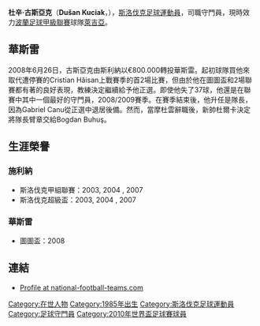 {{noteta
|G1=football
|G2=EPL
|G3=uefa
|T=zh-hans:杜桑·库西亚克; zh-hk:杜辛·古斯亞克
|1=zh-hans:杜桑; zh-hk:杜辛
|2=zh-hans:库西亚克; zh-hk:古斯亞克
}}
{{Infobox football biography
 | name                = 杜辛·古斯亞克<br />Dušan Kuciak
 | image                = Legia tren (4).jpg
 | image_size = 200
 | fullname             = Dušan Kuciak<ref>{{cite web
 |title       = In profile: Dusan Kuciak
 |url         = http://www.sellsgoalkeeperproducts.com/news/in-profile-dusan-kuciak
 |publisher   = Sells Goalkeeper Products
 |accessdate  = 10 July 2014
 |deadurl     = yes
 |archiveurl  = https://web.archive.org/web/20140714225143/http://www.sellsgoalkeeperproducts.com/news/in-profile-dusan-kuciak
 |archivedate = 2014年7月14日
}}</ref>
 | height               = {{Height|m=1.94|precision=0}}
 | birth_date          = {{Birth date and age|df=y|1985|5|21}}
| birth_place = [[捷克斯洛伐克|捷克斯洛伐克]][[日利納|日利納]]
|            position = 守門員
|         currentclub = [[格但斯克萊吉亞足球俱樂部|萊吉亞]]
|          clubnumber = 1
 | youthyears1          = | youthclubs1 = [[日利納足球俱樂部|日利納]]
 | years1               = 2001–2002| clubs1 = [[特倫欽足球俱樂部|特倫欽]]                   | caps1 = 1   | goals1 = 0
 | years2               = 2002–2008| clubs2 = [[日利納足球俱樂部|日利納]]                       | caps2 = 89  | goals2 = 0
 | years3               = 2005| clubs3 = → [[西汉姆联足球俱乐部|西汉姆联]]（外借）| caps3 = 0   | goals3 = 0
 | years4               = 2008–2011| clubs4 = [[瓦斯盧伊足球俱樂部|瓦斯盧伊]]                        | caps4 = 87  | goals4 = 0
 | years5               = 2011–2016| clubs5 = [[華沙萊吉亞足球俱樂部|華沙萊吉亞]]                                | caps5 = 131 | goals5 = 0
| years6               = 2016–2017 | clubs6 = [[赫尔城足球俱乐部|赫尔城]]                                | caps6 = 0 | goals6 = 0
| years7               = 2017–     | clubs7 = [[格但斯克萊吉亞足球俱樂部|萊吉亞]]                                | caps7 = 0 | goals7 = 0
|       nationalyears = 2007-
|        nationalteam = [[斯洛伐克國家足球隊|斯洛伐克]]
| nationalcaps(goals) = 2 (0)
|            pcupdate = 2009年7月25日
|            ntupdate = 2009年6月6日
}}

'''杜辛·古斯亞克'''（'''Dušan Kuciak'''，{{bd|1985年|5月21日|catidx=Dušan Kuciak}}），[[斯洛伐克|斯洛伐克]][[足球|足球]][[運動員|運動員]]，司職守門員，現時效力[[波蘭足球甲級聯賽|波蘭足球甲級聯賽]]球隊[[格但斯克萊吉亞足球俱樂部|萊吉亞]]。

==華斯雷==

2008年6月26日，古斯亞克由斯利納以€800.000轉投華斯雷。起初球隊買他來取代遭停賽的Cristian Hăisan上戰賽季的首2場比賽，但由於他在圖圖盃和2場聯賽都有著的良好表現，教練決定繼續給予他正選。即使他失了37球，他還是在聯賽中其中一個最好的守門員，2008/2009賽季。在賽季結束後，他升任是隊長，因為Gabriel Canu從正選中退居後備。然而，當摩杜雲辭職後，新帥杜爾卡決定將隊長臂章交給Bogdan Buhuş。

==生涯榮譽==
=== 施利納 ===
*斯洛伐克甲組聯賽：2003, 2004 , 2007
*斯洛伐克超級盃：2003, 2004 , 2007

=== 華斯雷 ===
*圖圖盃：2008

==連結==
*[http://www.national-football-teams.com/v2/player.php?id=24137 Profile at national-football-teams.com] {{Wayback|url=http://www.national-football-teams.com/v2/player.php?id=24137 |date=20120616094207 }}

{{2010年世界盃足球賽斯洛伐克參賽名單}}
{{2020年欧洲足球锦标赛斯洛伐克参赛名单}}

{{DEFAULTSORT:Kuciak, Dusan}}
[[Category:在世人物|Category:在世人物]]
[[Category:1985年出生|Category:1985年出生]]
[[Category:斯洛伐克足球運動員|Category:斯洛伐克足球運動員]]
[[Category:足球守門員|Category:足球守門員]]
[[Category:2010年世界盃足球賽球員|Category:2010年世界盃足球賽球員]]